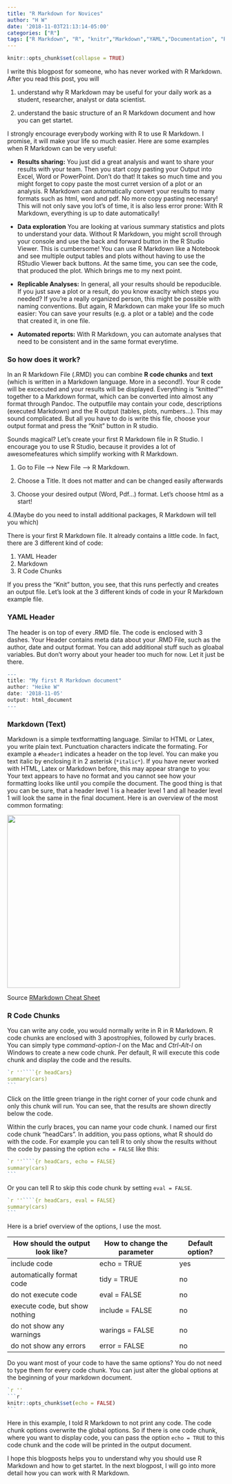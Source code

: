 ```yaml
---
title: "R Markdown for Novices"
author: "H W"
date: '2018-11-03T21:13:14-05:00'
categories: ["R"]
tags: ["R Markdown", "R", "knitr","Markdown","YAML","Documentation", "Reproducible Research"]
---
```


```r
knitr::opts_chunk$set(collapse = TRUE)
```

I write this blogpost for someone, who has never worked with R Markdown. After you read this post, you will

1. understand why R Markdown may be useful for your daily work as a student, researcher, analyst or data scientist.

2. understand the basic structure of an R Markdown document and how you can get startet.


I strongly encourage everybody working with R to use R Markdown. I promise, it will make your life so much easier. Here are some examples when R Markdown can be very useful:


- **Results sharing:** You just did a great analysis and want to share your results with your team. Then you start copy pasting your Output into Excel, Word or PowerPoint. Don't do that! It takes so much time and you might forget to copy paste the most curret version of a plot or an analysis. R Markdown can automatically convert your results to many formats such as html, word and pdf. No more copy pasting necessary! This will not only save you lot's of time, it is also less error prone:  With R Markdown, everything is up to date automatically! 

- **Data exploration**  You are looking at various summary statistics and plots to understand your data. Without R Markdown, you might scroll through your console and use the back and forward button in the R Studio Viewer. This is cumbersome! You can use R Markdown like a Notebook and see multiple output tables and plots without having to use the RStudio Viewer back buttons. At the same time, you can see the code, that produced the plot. Which brings me to my next point.

- **Replicable Analyses:** In general, all your results should be repoducible. If you just save a plot or a result, do you know exaclty which steps you needed? If you're a really organized person, this might be possible with naming conventions. But again, R Markdown can make your life so much easier: You can save your results (e.g. a plot or a table) and the code that created it, in one file. 

- **Automated reports:** With R Markdown, you can automate analyses that need to be consistent and in the same format everytime.


### So how does it work?
In an R Markdown File (.RMD) you can combine **R code chunks** and **text** (which is written in a Markdown language. More in a second!). Your R code will be excecuted and your results will be displayed. Everything is "knitted"" together to a Markdown format, which can be converted into almost any format through Pandoc. The outputfile may contain your code, descriptions (executed Markdown) and the R output (tables, plots, numbers...). This may sound complicated. But all you have to do is write this file, choose your output format and press the "Knit" button in R studio.

Sounds magical? Let's create your first R Markdown file in R Studio. I encourage you to use R Studio, because it provides a  lot of awesomefeatures which simplify working with R Markdown. 

1. Go to File --> New File --> R Markdown. 

2. Choose a Title. It does not matter and can be changed easily afterwards

3. Choose your desired output (Word, Pdf...) format. Let's choose html as a start!

4.(Maybe do you need to install additional packages, R Markdown will tell you which)

There is your first R Markdown file. It already contains a little code. In fact, there are 3 different kind of code: 

1. YAML Header
2. Markdown
2. R Code Chunks 

If you press the "Knit" button, you see, that this runs perfectly and creates an output file. Let's look at the 3 different kinds of code in your R Markdown example file.

### YAML Header
The header is on top of every .RMD file. The code is enclosed with 3 dashes. Your Header contains meta data about your .RMD File, such as the author, date and output format. You can add additional stuff such as gloabal variables. But don't worry about your header too much for now. Let it just be there.

```r
--- 
title: "My first R Markdown document"
author: "Heike W"
date: '2018-11-05'
output: html_document
---
```


### Markdown (Text)
Markdown is a simple textformatting language. Similar to HTML or Latex, you write plain text. Punctuation characters indicate the formating. For example a ` #header1` indicates a header on the top level. You can make you text italic by enclosing it in 2 asterisk (`*italic*`). If you have never worked with HTML, Latex or Markdown before, this may appear strange to you: Your text appears to have no format and you cannot see how your formatting looks like until you compile the document. The good thing is that you can be sure, that a header level 1 is a header level 1 and all header level 1 will look the same in the final document. Here is an overview of the most common formating:

![](/post/2015-07-23-r-rmarkdown_files/RMarkdownLang.png){width=400px}

Source [RMarkdown Cheat Sheet ](https://www.rstudio.com/wp-content/uploads/2015/02/rmarkdown-cheatsheet.pdf)


### R Code Chunks
You can write any code, you would normally write in R in R Markdown. R code chunks are enclosed with 3 apostrophies, followed by curly braces. You can simply type *command-option-I* on the Mac and *Ctrl-Alt-I* on Windows to create a new code chunk.  Per default, R will execute this code chunk and display the code and the results. 

````r
`r ''````{r headCars}
summary(cars)
```
````
Click on the little green triange in the right corner of your code chunk and only this chunk will run. You can see, that the results are shown directly below the code.

Within the curly braces, you can name your code chunk. I named our first code chunk "headCars". In addition, you pass options, what R should do with the code. For example you can tell R to only show the results without the code by passing the option `echo = FALSE` like this:

````r
`r ''````{r headCars, echo = FALSE}
summary(cars)
```
````
Or you can tell R to skip this code chunk by setting `eval = FALSE`.

````r
`r ''````{r headCars, eval = FALSE}
summary(cars)
```
````


Here is a brief overview of the options, I use the most.


|How should the output look like?| How to change the parameter| Default option?|
|----------------------------------|-------------------------------|-------------------|
|include code | echo = TRUE | yes|
|automatically format code| tidy = TRUE | no|
|do not execute code | eval = FALSE | no|
|execute code, but show nothing | include = FALSE| no|
|do not show any warnings| warings = FALSE | no|
|do not show any errors | error = FALSE | no|

Do you want most of your code to have the same options? You do not need to type them for every code chunk. You can just alter the global options at the beginning of your markdown document. 

````r
`r ''
```r
knitr::opts_chunk$set(echo = FALSE)
```
````

Here in this example, I told R Markdown to not print any code. The code chunk options overwrite the global options. So if there is one code chunk, where you want to display code, you can pass the option `echo = TRUE` to this code chunk and the code will be printed in the output document.

I hope this blogposts helps you to understand why you should use R Markdown and how to get startet. In the next blogpost, I will go into more detail how you can work with R Markdown.


